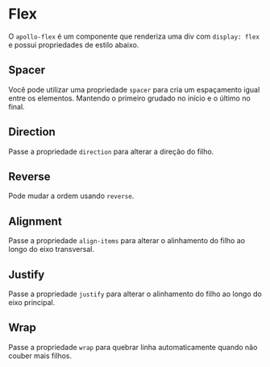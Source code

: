 
# Flex

<Status />

O `apollo-flex` é um componente que renderiza uma div com `display: flex` e possui propriedades de estilo abaixo.

<Story id="layouts-flex--base" />

<Props id="layouts-flex--base" />

## Spacer

Você pode utilizar uma propriedade `spacer` para cria um espaçamento igual entre os elementos. Mantendo o primeiro grudado no início e o último no final.

<Story id="layouts-flex--spacer" />

## Direction

Passe a propriedade `direction` para alterar a direção do filho.

<Story id="layouts-flex--direction" />

## Reverse

Pode mudar a ordem usando `reverse`.

<Story id="layouts-flex--reverse" />

## Alignment

Passe a propriedade `align-items` para alterar o alinhamento do filho ao longo do eixo transversal.

<Story id="layouts-flex--alignment" />

## Justify

Passe a propriedade `justify` para alterar o alinhamento do filho ao longo do eixo principal.

<Story id="layouts-flex--justify" />

## Wrap

Passe a propriedade `wrap` para quebrar linha automaticamente quando não couber mais filhos.

<Story id="layouts-flex--wrap" />
